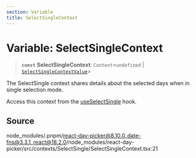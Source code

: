 ```yaml
---
section: Variable
title: SelectSingleContext
---
```


# Variable: SelectSingleContext

> **`const`** **SelectSingleContext**: `Context`\<`undefined` \| [`SelectSingleContextValue`](/docs/api/main/interfaces/SelectSingleContextValue.mdx)\>

The SelectSingle context shares details about the selected days when in
single selection mode.

Access this context from the [useSelectSingle](/docs/api/main/functions/useSelectSingle.mdx) hook.

## Source

node\_modules/.pnpm/react-day-picker@8.10.0\_date-fns@3.3.1\_react@18.2.0/node\_modules/react-day-picker/src/contexts/SelectSingle/SelectSingleContext.tsx:21
